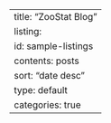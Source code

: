 ---
title: "ZooStat Blog"
listing:
  id: sample-listings
  contents: posts
  sort: "date desc"
  type: default
  categories: true
---
